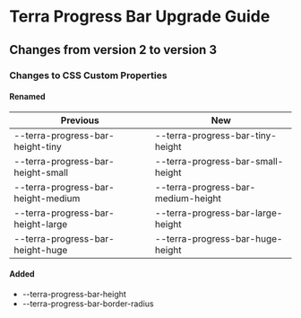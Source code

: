 
<Badge />

# Terra Progress Bar Upgrade Guide

## Changes from version 2 to version 3

### Changes to CSS Custom Properties

#### Renamed
| Previous | New |
|-|-|
| --terra-progress-bar-height-tiny | --terra-progress-bar-tiny-height |
| --terra-progress-bar-height-small | --terra-progress-bar-small-height |
| --terra-progress-bar-height-medium | --terra-progress-bar-medium-height |
| --terra-progress-bar-height-large | --terra-progress-bar-large-height |
| --terra-progress-bar-height-huge | --terra-progress-bar-huge-height |

#### Added
* --terra-progress-bar-height
* --terra-progress-bar-border-radius
